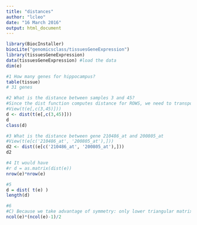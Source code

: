 ```yaml
---
title: "distances"
author: "lcleo"
date: "16 March 2016"
output: html_document
---
```



```r
library(BiocInstaller)
biocLite("genomicsclass/tissuesGeneExpression")
library(tissuesGeneExpression)
data(tissuesGeneExpression) #load the data
dim(e)

#1 How many genes for hippocampus?
table(tissue)
# 31 genes

#2 What is the distance between samples 3 and 45?
#Since the dist function computes distance for ROWS, we need to transpose e
#View(t(e[,c(3,45)]))
d <- dist(t(e[,c(3,45)]))
d
class(d)

#3 What is the distance between gene 210486_at and 200805_at
#View(t(e[c('210486_at', '200805_at'),]))
d2 <- dist((e[c('210486_at', '200805_at'),]))
d2

#4 It would have 
#r d = as.matrix(dist(e))
nrow(e)*nrow(e)

#5
d = dist( t(e) )
length(d)

#6
#C) Because we take advantage of symmetry: only lower triangular matrix is stored thus only ncol(e)*(ncol(e)-1)/2 values.
ncol(e)*(ncol(e)-1)/2
```


